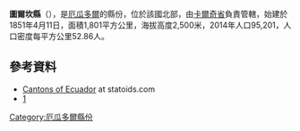 {{Coord|0|48|42|N|77|43|7|W|display=title}}

'''圖爾坎縣'''（{{lang-es|Cantón Tulcán}}），是[[厄瓜多爾|厄瓜多爾]]的縣份，位於該國北部，由[[卡爾奇省|卡爾奇省]]負責管轄，始建於1851年4月11日，面積1,801平方公里，海拔高度2,500米，2014年人口95,201，人口密度每平方公里52.86人。

==參考資料==
*[http://www.statoids.com/yec.html Cantons of Ecuador]{{Wayback|url=http://www.statoids.com/yec.html |date=20110628180130 }} at statoids.com
*[http://www.ecuadorencifras.gob.ec/resultados/]{{Wayback|url=http://www.ecuadorencifras.gob.ec/resultados/ |date=20170724030253 }}

{{厄瓜多爾縣份}}

[[Category:厄瓜多爾縣份|Category:厄瓜多爾縣份]]


{{Ecuador-geo-stub}}